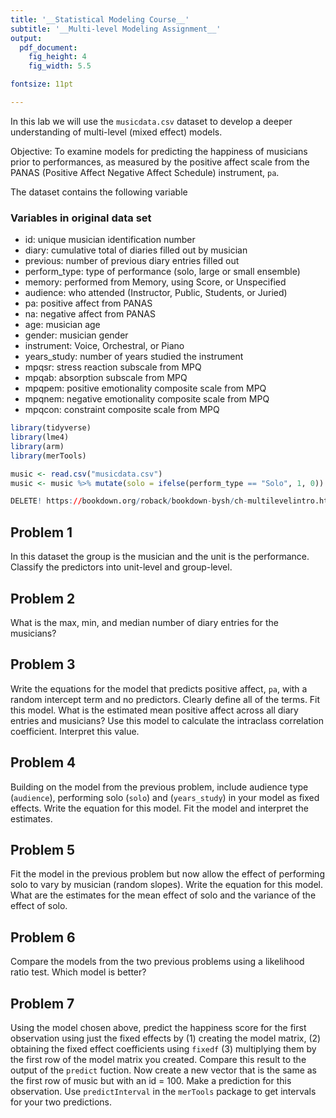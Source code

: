 ```yaml
---
title: '__Statistical Modeling Course__'
subtitle: '__Multi-level Modeling Assignment__'
output:
  pdf_document:
    fig_height: 4
    fig_width: 5.5

fontsize: 11pt

---
```


In this lab we will use the `musicdata.csv` dataset to develop a deeper understanding of multi-level (mixed effect) models. 

Objective: To examine models for predicting the happiness of musicians prior to performances, as measured by the positive affect scale from the PANAS (Positive Affect Negative Affect Schedule) instrument, `pa`.

The dataset contains the following variable

### Variables in original data set
- id:			      unique musician identification number
- diary:		      cumulative total of diaries filled out by musician
- previous:      number of previous diary entries filled out
- perform_type:	type of performance (solo, large or small ensemble)
- memory:		    performed from Memory, using Score, or Unspecified
- audience:		  who attended (Instructor, Public, Students, or Juried)
- pa:			      positive affect from PANAS
- na:			      negative affect from PANAS
- age:			      musician age
- gender:		    musician gender
- instrument:	  Voice, Orchestral, or Piano
- years_study:	  number of years studied the instrument
- mpqsr:		      stress reaction subscale from MPQ 
- mpqab:		      absorption subscale from MPQ 
- mpqpem:		    positive emotionality composite scale from MPQ
- mpqnem:		    negative emotionality composite scale from MPQ
- mpqcon:		    constraint composite scale from MPQ

```r
library(tidyverse)
library(lme4)
library(arm)
library(merTools)
```

```r
music <- read.csv("musicdata.csv")
music <- music %>% mutate(solo = ifelse(perform_type == "Solo", 1, 0))

DELETE! https://bookdown.org/roback/bookdown-bysh/ch-multilevelintro.html
```

## Problem 1
In this dataset the group is the musician and the unit is the performance. Classify the predictors into unit-level and group-level.


## Problem 2
What is the max, min, and median number of diary entries for the musicians? 



## Problem 3

 Write the equations for the model that predicts positive affect, `pa`, with a random intercept term and no predictors. Clearly define all of the terms. Fit this model. What is the estimated mean positive affect across all diary entries and musicians? Use this model to calculate the intraclass correlation coefficient. Interpret this value. 
 
## Problem 4
Building on the model from the previous problem, include audience type (`audience`), performing solo (`solo`) and (`years_study`) in your model as fixed effects. Write the equation for this model. Fit the model and interpret the estimates. 


## Problem 5
Fit the model in the previous problem but now allow the effect of performing solo to vary by musician (random slopes). Write the equation for this model. What are the estimates for the mean effect of solo and the variance of the effect of solo. 



## Problem 6

Compare the models from the two previous problems using a likelihood ratio test. Which model is better?


## Problem 7
Using the model chosen above, predict the happiness score for the first observation using just the fixed effects by (1) creating the model matrix, (2) obtaining the fixed effect coefficients using `fixedf` (3) multiplying them by the first row of the model matrix you created. Compare this result to the output of the `predict` fuction. Now create a new vector that is the same as the first row of music but with an id = 100. Make a prediction for this observation. Use `predictInterval` in the `merTools` package to get intervals for your two predictions. 

